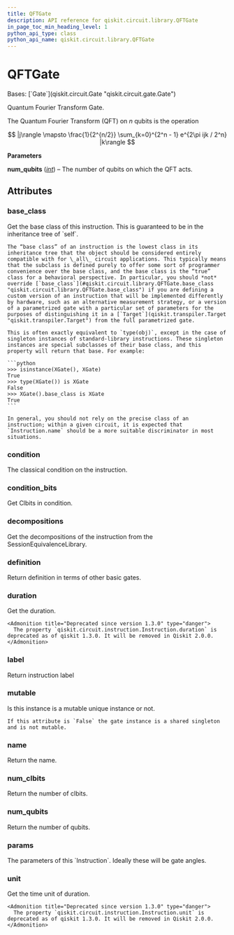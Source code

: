 ```yaml
---
title: QFTGate
description: API reference for qiskit.circuit.library.QFTGate
in_page_toc_min_heading_level: 1
python_api_type: class
python_api_name: qiskit.circuit.library.QFTGate
---
```


# QFTGate

<Class id="qiskit.circuit.library.QFTGate" isDedicatedPage={true} github="https://github.com/Qiskit/qiskit/tree/main/qiskit/circuit/library/basis_change/qft.py#L297-L331" signature="qiskit.circuit.library.QFTGate(num_qubits)" modifiers="class">
  Bases: [`Gate`](qiskit.circuit.Gate "qiskit.circuit.gate.Gate")

  Quantum Fourier Transform Gate.

  The Quantum Fourier Transform (QFT) on $n$ qubits is the operation

$$
|j\rangle \mapsto \frac{1}{2^{n/2}} \sum_{k=0}^{2^n - 1} e^{2\pi ijk / 2^n} |k\rangle
$$

  **Parameters**

  **num\_qubits** ([*int*](https://docs.python.org/3/library/functions.html#int "(in Python v3.12)")) – The number of qubits on which the QFT acts.

  ## Attributes

  ### base\_class

  <Attribute id="qiskit.circuit.library.QFTGate.base_class">
    Get the base class of this instruction. This is guaranteed to be in the inheritance tree of `self`.

    The “base class” of an instruction is the lowest class in its inheritance tree that the object should be considered entirely compatible with for \_all\_ circuit applications. This typically means that the subclass is defined purely to offer some sort of programmer convenience over the base class, and the base class is the “true” class for a behavioral perspective. In particular, you should *not* override [`base_class`](#qiskit.circuit.library.QFTGate.base_class "qiskit.circuit.library.QFTGate.base_class") if you are defining a custom version of an instruction that will be implemented differently by hardware, such as an alternative measurement strategy, or a version of a parametrized gate with a particular set of parameters for the purposes of distinguishing it in a [`Target`](qiskit.transpiler.Target "qiskit.transpiler.Target") from the full parametrized gate.

    This is often exactly equivalent to `type(obj)`, except in the case of singleton instances of standard-library instructions. These singleton instances are special subclasses of their base class, and this property will return that base. For example:

    ```python
    >>> isinstance(XGate(), XGate)
    True
    >>> type(XGate()) is XGate
    False
    >>> XGate().base_class is XGate
    True
    ```

    In general, you should not rely on the precise class of an instruction; within a given circuit, it is expected that `Instruction.name` should be a more suitable discriminator in most situations.
  </Attribute>

  ### condition

  <Attribute id="qiskit.circuit.library.QFTGate.condition">
    The classical condition on the instruction.
  </Attribute>

  ### condition\_bits

  <Attribute id="qiskit.circuit.library.QFTGate.condition_bits">
    Get Clbits in condition.
  </Attribute>

  ### decompositions

  <Attribute id="qiskit.circuit.library.QFTGate.decompositions">
    Get the decompositions of the instruction from the SessionEquivalenceLibrary.
  </Attribute>

  ### definition

  <Attribute id="qiskit.circuit.library.QFTGate.definition">
    Return definition in terms of other basic gates.
  </Attribute>

  ### duration

  <Attribute id="qiskit.circuit.library.QFTGate.duration">
    Get the duration.

    <Admonition title="Deprecated since version 1.3.0" type="danger">
      The property `qiskit.circuit.instruction.Instruction.duration` is deprecated as of qiskit 1.3.0. It will be removed in Qiskit 2.0.0.
    </Admonition>
  </Attribute>

  ### label

  <Attribute id="qiskit.circuit.library.QFTGate.label">
    Return instruction label
  </Attribute>

  ### mutable

  <Attribute id="qiskit.circuit.library.QFTGate.mutable">
    Is this instance is a mutable unique instance or not.

    If this attribute is `False` the gate instance is a shared singleton and is not mutable.
  </Attribute>

  ### name

  <Attribute id="qiskit.circuit.library.QFTGate.name">
    Return the name.
  </Attribute>

  ### num\_clbits

  <Attribute id="qiskit.circuit.library.QFTGate.num_clbits">
    Return the number of clbits.
  </Attribute>

  ### num\_qubits

  <Attribute id="qiskit.circuit.library.QFTGate.num_qubits">
    Return the number of qubits.
  </Attribute>

  ### params

  <Attribute id="qiskit.circuit.library.QFTGate.params">
    The parameters of this `Instruction`. Ideally these will be gate angles.
  </Attribute>

  ### unit

  <Attribute id="qiskit.circuit.library.QFTGate.unit">
    Get the time unit of duration.

    <Admonition title="Deprecated since version 1.3.0" type="danger">
      The property `qiskit.circuit.instruction.Instruction.unit` is deprecated as of qiskit 1.3.0. It will be removed in Qiskit 2.0.0.
    </Admonition>
  </Attribute>
</Class>

